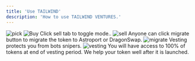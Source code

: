 ```yaml
---
title: 'Use TAILWIND'
description: 'How to use TAILWIND VENTURES.'
---
```


<Steps>
  <Step title="🛍️ Pick a pre-sale token">
    <img 
      className="block"
      src="/images/step-pick.png"
      alt="pick"
      />
  </Step>
  <Step title="🛒 Buy the token"> 
     <img
      className="block"
      src="/images/step-buy.png"
      alt="Buy"
    />
  </Step>
  <Step title="💵 Sell at any time until funding goal is met">
  Click sell tab to toggle mode..
       <img
      className="block"
      src="/images/step-sell.png"
      alt="sell"/>     
  </Step>
  <Step title="🚀 When token reaches 9,000 SEI, your holdings are locked. Token doubles in price and migrates to DEXes"> 
    Anyone can click migrate button to migrate the token to Astroport or DragonSwap.
    <img
      className="block"
      src="/images/step-migrate.png"
      alt="migrate"
      />
  </Step>

  <Step title="⬆️ Then token vests linearly for its duration (20 minutes) and you have access to liquidity.">
  Vesting protects you from bots snipers.
    <img 
      className="block"
      src="/images/step-vest.png"
      alt="vesting"
      />

  </Step>
  
  <Step title="Done!">
    You will have access to 100% of tokens at end of vesting period.
    We help your token well after it is launched.
  </Step>

</Steps>
